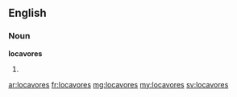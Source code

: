 ==English==

===Noun===
'''locavores'''

# {{plural of|[[locavore]]}}

[[ar:locavores]]
[[fr:locavores]]
[[mg:locavores]]
[[my:locavores]]
[[sv:locavores]]